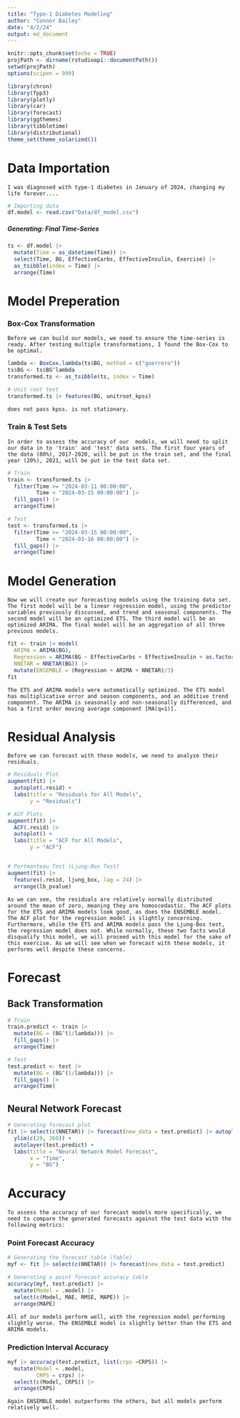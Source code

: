 ```yaml
---
title: "Type-1 Diabetes Modeling"
author: "Connor Bailey"
date: "4/2/24"
output: md_document
---
```


```r
knitr::opts_chunk$set(echo = TRUE)
projPath <- dirname(rstudioapi::documentPath())
setwd(projPath)
options(scipen = 999) 
```
```r

library(chron)
library(fpp3)
library(plotly)
library(car)
library(forecast)
library(ggthemes)
library(tibbletime)
library(distributional)
theme_set(theme_solarized())
```

# Data Importation
```block

I was diagnosed with type-1 diabetes in January of 2024, changing my life forever....

```
```r

# Importing data 
df.model <- read.csv("Data/df_model.csv")

```
##### Generating: Final Time-Series
```r

ts <- df.model |>
  mutate(Time = as_datetime(Time)) |>
  select(Time, BG, EffectiveCarbs, EffectiveInsulin, Exercise) |>
  as_tsibble(index = Time) |>
  arrange(Time)

```

# Model Preperation
### Box-Cox Transformation 
```block
Before we can build our models, we need to ensure the time-series is ready. After testing multiple transformations, I found the Box-Cox to be optimal. 
```
```r

lambda <- BoxCox.lambda(ts$BG, method = c("guerrero"))
ts$BG <- ts$BG^lambda
transformed.ts <- as_tsibble(ts, index = Time)

# Unit root test
transformed.ts |> features(BG, unitroot_kpss)

```
```block
does not pass kpss. is not stationary. 
```


### Train & Test Sets
```block
In order to assess the accuracy of our  models, we will need to split our data in to 'train' and 'test' data sets. The first four years of the data (80%), 2017-2020, will be put in the train set, and the final year (20%), 2021, will be put in the test data set. 
```
```r

# Train
train <- transformed.ts |>
  filter(Time >= "2024-03-11 00:00:00",
         Time < "2024-03-15 00:00:00") |>
  fill_gaps() |> 
  arrange(Time)

# Test
test <- transformed.ts |>
  filter(Time >= "2024-03-15 00:00:00",
         Time < "2024-03-16 00:00:00") |>
  fill_gaps() |>
  arrange(Time)

```





# Model Generation
```block
Now we will create our forecasting models using the training data set. The first model will be a linear regression model, using the predictor variables previously discussed, and trend and seasonal components. The second model will be an optimized ETS. The third model will be an optimized ARIMA. The final model will be an aggregation of all three previous models. 
```
```r

fit <- train |> model(
  ARIMA = ARIMA(BG),  
  Regression = ARIMA(BG ~ EffectiveCarbs + EffectiveInsulin + as.factor(Exercise)),
  NNETAR = NNETAR(BG)) |>
  mutate(ENSEMBLE = (Regression + ARIMA + NNETAR)/3)
fit

```
```block
The ETS and ARIMA models were automatically optimized. The ETS model has multiplicative error and season components, and an additive trend component. The ARIMA is seasonally and non-seasonally differenced, and has a first order moving average component [MA(q=1)]. 
```

# Residual Analysis
```block
Before we can forecast with these models, we need to analyze their residuals. 
```
```r

# Residuals Plot
augment(fit) |>
  autoplot(.resid) +
  labs(title = "Residuals for All Models",
       y = "Residuals")

# ACF Plots
augment(fit) |>
  ACF(.resid) |>
  autoplot() +
  labs(title = "ACF for All Models",
       y = "ACF")


# Portmanteau Test (Ljung-Box Test)
augment(fit) |>
  features(.resid, ljung_box, lag = 24) |>
  arrange(lb_pvalue)

```
```block
As we can see, the residuals are relatively normally distributed around the mean of zero, meaning they are homoscedastic. The ACF plots for the ETS and ARIMA models look good, as does the ENSEMBLE model. The ACF plot for the regression model is slightly concerning. Furthermore, while the ETS and ARIMA models pass the Ljung-Box test, the regression model does not. While normally, these two facts would disqualify this model, we will proceed with this model for the sake of this exercise. As we will see when we forecast with these models, it performs well despite these concerns. 
```


# Forecast

## Back Transformation
```r

# Train
train.predict <- train |>
  mutate(BG = (BG^(1/lambda))) |>
  fill_gaps() |>
  arrange(Time)

# Test
test.predict <- test |>
  mutate(BG = (BG^(1/lambda))) |>
  fill_gaps() |>
  arrange(Time)

```

## Neural Network Forecast
```r

# Generating forecast plot
fit |> select(c(NNETAR)) |> forecast(new_data = test.predict) |> autoplot(train.predict) +
  ylim(c(20, 260)) +
  autolayer(test.predict) +
  labs(title = "Neural Network Model Forecast",
       x = "Time",
       y = "BG") 

```
# Accuracy
```block
To assess the accuracy of our forecast models more specifically, we need to compare the generated forecasts against the test data with the following metrics:
```
### Point Forecast Accuracy
``` r

# Generating the forecast table (fable)
myf <- fit |> select(c(NNETAR)) |> forecast(new_data = test.predict)

# Generating a point forecast accuracy table
accuracy(myf, test.predict) |>
  mutate(Model = .model) |>
  select(c(Model, MAE, RMSE, MAPE)) |>
  arrange(MAPE)


```
```block
All of our models perform well, with the regression model performing slightly worse. The ENSEMBLE model is slightly better than the ETS and ARIMA models. 
```
### Prediction Interval Accuracy
``` r

myf |> accuracy(test.predict, list(crps =CRPS)) |>
  mutate(Model = .model,
         CRPS = crps) |>
  select(c(Model, CRPS)) |>
  arrange(CRPS)

```
```block
Again ENSEMBLE model outperforms the others, but all models perform relatively well. 
```